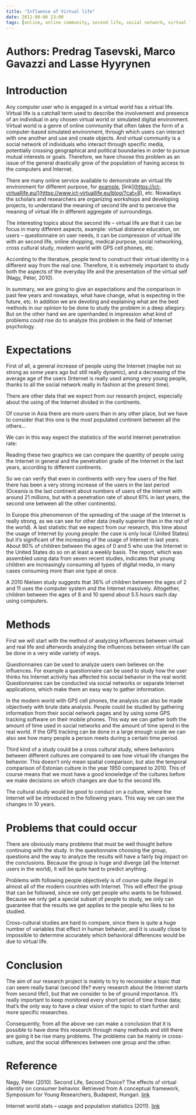 ```yaml
---
title: "Influence of Virtual life"
date: 2011-08-06 23:00
tags: [online, online community, second life, social network, virtual life]
---
```




Authors: Predrag Tasevski, Marco Gavazzi and Lasse Hyyrynen
===========================================================



Introduction
============



Any computer user who is engaged in a virtual world has a virtual life.
Virtual life is a catchall term used to describe the involvement and
presence of an individual in any chosen virtual world or simulated
digital environment. Virtual world is a genre of online community that
often takes the form of a computer-based simulated environment, through
which users can interact with one another and use and create objects.
And virtual community is a social network of individuals who interact
through specific media, potentially crossing geographical and political
boundaries in order to pursue mutual interests or goals. Therefore, we
have choose this problem as an issue of the general drastically grow of
the population of having access to the computers and Internet.



There are many online service available to demonstrate an virtual life
environment for different purpose, for [example](https://secondlife.com/), [link](https://ict-virtuallife.eu/](https://www.ict-virtuallife.eu/blog/?cat=8),
etc. Nowadays the scholars and researchers are organizing workshops and
developing projects, to understand the meaning of second life and to
perceive the meaning of virtual life in different aggregate of
surroundings.



The interesting topics about the second life – virtual life are that it
can be focus in many different aspects, example: virtual distance
education, on users – questionnaire on user needs, it can be compression
of virtual life with an second life, online shopping, medical purpose,
social networking, cross cultural study, modern world with GPS cell
phones, etc.



According to the literature, people tend to construct their virtual
identity in a different way from the real one. Therefore, it is
extremely important to study both the aspects of the everyday life and
the presentation of the virtual self (Nagy, Péter, 2010).



In summary, we are going to give an expectations and the comparison in
past few years and nowadays, what have change, what is expecting in the
future, etc. In addition we are devoting and explaining what are the
best methods in our opinion to be done to study the problem in a deep
allegory. But on the other hand we are openhanded in impression what
kind of problems could rise do to analyze this problem in the field of
Internet psychology.



Expectations
============



First of all, a general increase of people using the Internet (maybe not
so strong as some years ago but still really dynamic), and a decreasing
of the average age of the users (Internet is really used among very
young people, thanks to all the social network really in fashion at the
present time).



There are other data that we expect from our research project,
especially about the using of the Internet divided in the continents.



Of course in Asia there are more users than in any other place, but we
have to consider that this one is the most populated continent between
all the others…



We can in this way expect the statistics of the world Internet
penetration rate:



Reading these two graphics we can compare the quantity of people using
the Internet in general and the penetration grade of the Internet in the
last years, according to different continents.



So we can verify that even in continents with very few users of the Net
there has been a very strong increase of the users in the last period
(Oceania is the last continent about numbers of users of the Internet
with around 21 millions, but with a penetration rate of about 61% in
last years, the second one between all the other continents).



In Europe this phenomenon of the spreading of the usage of the Internet
is really strong, as we can see for other data (really superior than in
the rest of the world). A last statistic that we expect from our
research, this time about the usage of Internet by young people: the
case is only local (United States) but it’s significant of the
increasing of the usage of Internet in last years. About 80% of children
between the ages of 0 and 5 who use the Internet in the United States do
so on at least a weekly basis. The report, which was assembled using
data from seven recent studies, indicates that young children are
increasingly consuming all types of digital media, in many cases
consuming more than one type at once.



A 2010 Nielsen study suggests that 36% of children between the ages of 2
and 11 uses the computer system and the Internet massively. Altogether,
children between the ages of 8 and 10 spend about 5.5 hours each day
using computers.



Methods
=======



First we will start with the method of analyzing influences between
virtual and real life and afterwords analyzing the influences between
virtual life can be done in a very wide variety of ways.



Questionnaires can be used to analyze users own believes on the
influences. For example a questionnaire can be used to study how the
user thinks his Internet activity has affected his social behavior in
the real world. Questionnaires can be conducted via social networks or
separate Internet applications, which make them an easy way to gather
information.



In the modern world with GPS cell phones, the analysis can also be made
objectively with brute data analysis. People could be studied by
gathering information from their social network pages and by using some
GPS tracking software on their mobile phones. This way we can gather
both the amount of time used in social networks and the amount of time
spend in the real world. If the GPS tracking can be done in a large
enough scale we can also see how many people a person meets during a
certain time period.



Third kind of a study could be a cross cultural study, where behaviors
between different cultures are compared to see how virtual life changes
the behavior. This doesn’t only mean spatial comparison, but also the
temporal comparison of Estonian culture in the year 1950 compared to
2010. This of course means that we must have a good knowledge of the
cultures before we make decisions on which changes are due to the second
life.



The cultural study would be good to conduct on a culture, where the
Internet will be introduced in the following years. This way we can see
the changes in 10 years.



Problems that could occur
=========================



There are obviously many problems that must be well thought before
continuing with the study. In the questionnaire choosing the group,
questions and the way to analyze the results will have a fairly big
impact on the conclusions. Because the group is huge and diverge (all
the Internet users in the world), it will be quite hard to predict
anything.



Problems with following people objectively is of course quite illegal in
almost all of the modern countries with Internet. This will effect the
group that can be followed, since we only get people who wants to be
followed. Because we only get a special subset of people to study, we
only can guarantee that the results we get applies to the people who
likes to be studied.



Cross-cultural studies are hard to compare, since there is quite a huge
number of variables that effect in human behavior, and it is usually
close to impossible to determine accurately which behavioral differences
would be due to virtual life.



Conclusion
==========



The aim of our research project is mainly to try to reconsider a topic
that can seem really banal (second life? every research about the
Internet starts from second life!), but that we consider to be of ground
importance. It’s really important to keep monitored every short period
of time these data; that’s the only way to have a clear vision of the
topic to start further and more specific researches.



Consequently, from all the above we can make a conclusion that it is
possible to have done this research through many methods and still there
are going it be rise many problems. The problems can be mainly in
cross-culture, and the social differences between one group and the
other.



Reference
=========



Nagy, Péter (2010). Second Life, Second Choice? The effects of virtual
identity on consumer behavior. Retrieved from A conceptual framework,
Symposium for Young Researchers, Budapest, Hungari. [link](https://kgk.uni-obuda.hu/fikusz)



Internet world stats – usage and population statistics (2011). [link](https://www.internetworldstats.com/)



